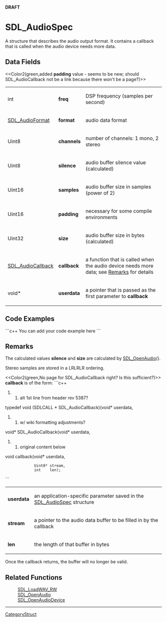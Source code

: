 <!-- pragma section-numbers off -->
<!-- pragma disable-camelcase -->

'''DRAFT'''

= SDL_AudioSpec =
A structure that describes the audio output format. It contains a callback that is called when the audio device needs more data.


== Data Fields ==
<<Color2(green,added '''padding''' value - seems to be new; should SDL_Audio<code></code>Callback not be a link because there won't be a page?)>>
{|
|int
|'''freq'''
|DSP frequency (samples per second)
|-
|[[SDL_AudioFormat]]
|'''format'''
|audio data format
|-
|Uint8
|'''channels'''
|number of channels: 1 mono, 2 stereo
|-
|Uint8
|'''silence'''
|audio buffer silence value (calculated)
|-
|Uint16
|'''samples'''
|audio buffer size in samples (power of 2)
|-
|Uint16
|'''padding'''
|necessary for some compile environments
|-
|Uint32
|'''size'''
|audio buffer size in bytes (calculated)
|-
|[[SDL_AudioCallback]]
|'''callback'''
|a function that is called when the audio device needs more data; see [[#callback|Remarks]] for details
|-
|void*
|'''userdata'''
|a pointer that is passed as the first parameter to '''callback'''
|}

== Code Examples ==
```c++
You can add your code example here
```

== Remarks ==
The calculated values '''silence''' and '''size''' are calculated by [[SDL_OpenAudio]]().

Stereo samples are stored in a LRLRLR ordering.

<<Color2(green,No page for SDL_Audio<code></code>Callback right? Is this sufficient?)>>
<span id="callback"></span> '''callback''' is of the form:
```c++
##alt 1st line from header rev 5387?
typedef void (SDLCALL * SDL_AudioCallback)(void*  userdata,
##w/ wiki formatting adjustments?
void* SDL_AudioCallback(void*  userdata,
##original content below 
void callback(void*  userdata, 
              Uint8* stream, 
              int    len);
```
{|
|'''userdata'''
|an application-specific parameter saved in the [[SDL_AudioSpec]] structure
|-
|'''stream'''
|a pointer to the audio data buffer to be filled in by the callback
|-
|'''len'''
|the length of that buffer in bytes
|}

Once the callback returns, the buffer will no longer be valid.

== Related Functions ==
:[[SDL_LoadWAV_RW]]
:[[SDL_OpenAudio]]
:[[SDL_OpenAudioDevice]]

----
[[CategoryStruct]]
